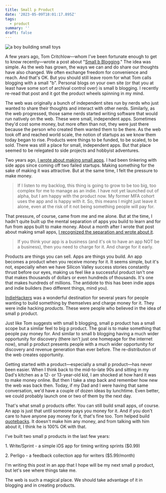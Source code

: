 ```yaml
---
title: Small p Product
date: '2023-05-09T18:01:17.895Z'
tags:
  - product
summary: ''
draft: false
---
```

![a boy building small toys](https://cdn.midjourney.com/77eafee9-8703-42ca-b03a-be5018197099/0_1.png)

A few years ago, Tom Critchlow—whom I've been fortunate enough to get to know recently—wrote a post about "[Small b Blogging](https://tomcritchlow.com/2018/02/23/small-b-blogging/)." The idea was simple. As the web has grown, the ways we can and do share our thoughts have also changed. We often exchange freedom for convenience and reach. And that's OK. But you should still leave room for what Tom calls blogging with a small "b". Personal blogs on your own site (or that you at least have some sort of archival control over) is small b blogging. I recently re-read that post and it got the product wheels spinning in my mind.

The web was originally a bunch of independent sites run by nerds who just wanted to share their thoughts and interact with other nerds. Similarly, as the web progressed, those same nerds started writing software that would run natively on the web. These were small, independent apps. Sometimes they'd cost some money, but more often than not, they were just there because the person who created them wanted them to be there. As the web took off and reached world scale, the notion of startups as we know them today began to rise. Products were things to be funded, to be scaled, to be sold. There was still a place for small, independent apps. But that place seemed to be relegated to side projects and hobbyist adventures.

Two years ago, [I wrote about making small apps](https://polluterofminds.com/blog/make-small-apps/). I had been tinkering with side apps since coming off two failed startups. Making something for the sake of making it was attractive. But at the same time, I felt the pressure to make money.

> If I listen to my backlog, this thing is going to grow to be too big, too complex for me to manage as an indie. I have not yet launched out of alpha, but I am happy with the product now. My former MFA cohort uses the app and is happy with it. So, this means I might just leave it alone, even at the risk of it not being something people will pay for.

That pressure, of course, came from me and me alone. But at the time, I hadn't quite built up the mental separation of apps you build to learn and for fun from apps built to make money. About a month after I wrote that post about making small apps, [I recognized the separation and wrote about it](https://polluterofminds.com/blog/your-app-might-not-be-a-business/).

> If you think your app is a business (and it's ok to have an app NOT be a business), then you need to charge for it. And charge for it early.

Products are things you can sell. Apps are things you build. An app becomes a product when you receive money for it. It seems simple, but it's not, especially when we have Silicon Valley success stories constantly thrust before our eyes, making us feel like a successful product isn't one that makes thousands of dollars or even hundreds of thousands. It's one that makes hundreds of millions. The antidote to this has been indie apps and indie builders (two different things, mind you).

[IndieHackers](https://www.indiehackers.com/) was a wonderful destination for several years for people wanting to build something by themselves and charge money for it. They were indie hacking _products_. These were people who believed in the idea of small p product.

Just like Tom suggests with small b blogging, small p product has a small scope but a similar feel to big p product. The goal is to make something that people pay money for. And similar to small b blogging having a much wider opportunity for discovery (there isn't just one homepage for the internet now), small p product presents people with a much wider opportunity for discovery and revenue generation than ever before. The re-distribution of the web creates opportunity.

Getting started with a product—especially a small p product—has never been easier. When I think back to the mid-to-late 90s and sitting in my Dad's kitchen as a 12- or 13-year-old kid, I am shocked at how hard it was to make money online. But then I take a step back and remember how new the web was back then. Today, if my Dad and I were having that same conversation, we'd have a couple of dozen ideas by lunchtime. Even better, we could probably launch one or two of them by the next day.

That's what small p products offer. You can still build small apps, of course. An app is just that until someone pays you money for it. And if you don't care to have anyone pay money for it, that's fine too. Tom helped build [quotebacks](https://quotebacks.net/). It doesn't make him any money, and from talking with him about it, I think he is 100% OK with that.

I've built two small p products in the last few years:

1\. Write/Sprint - a simple iOS app for timing writing sprints ($0.99)

2\. Perligo - a feedback collection app for writers ($5.99/month)

I'm writing this post in an app that I hope will be my next small p product, but let's see where things take me.

The web is such a magical place. We should take advantage of it in blogging and in creating products.
